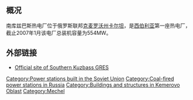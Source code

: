 {{refimprove|time=2013-05-09T23:42:55+00:00}}
== 概况 ==

南库兹巴斯热电厂位于俄罗斯联邦[[克麦罗沃州|克麦罗沃州]][[卡尔坦|卡尔坦]]，是[[西伯利亚|西伯利亚]]第一座热电厂，截止2007年1月该电厂总装机容量为554MW。

== 外部链接 ==
* [https://web.archive.org/web/20081009050531/http://www.ukgres.ru/ Official site of Southern Kuzbass GRES] {{ru icon}}

{{coord|53.5122222322|N|87.2652777878|E|source:ruwiki_region:RU_type:landmark|format=dms|display=title}}

[[Category:Power_stations_built_in_the_Soviet_Union|Category:Power stations built in the Soviet Union]]
[[Category:Coal-fired_power_stations_in_Russia|Category:Coal-fired power stations in Russia]]
[[Category:Buildings_and_structures_in_Kemerovo_Oblast|Category:Buildings and structures in Kemerovo Oblast]]
[[Category:Mechel|Category:Mechel]]


{{Russia-powerstation-stub}}